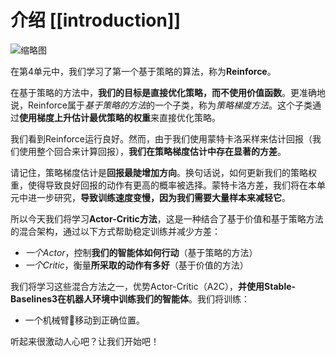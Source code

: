 # 介绍 [[introduction]]


<img src="https://huggingface.co/datasets/huggingface-deep-rl-course/course-images/resolve/main/en/unit8/thumbnail.png"  alt="缩略图"/>

在第4单元中，我们学习了第一个基于策略的算法，称为**Reinforce**。

在基于策略的方法中，**我们的目标是直接优化策略，而不使用价值函数**。更准确地说，Reinforce属于*基于策略的方法*的一个子类，称为*策略梯度方法*。这个子类通过**使用梯度上升估计最优策略的权重**来直接优化策略。

我们看到Reinforce运行良好。然而，由于我们使用蒙特卡洛采样来估计回报（我们使用整个回合来计算回报），**我们在策略梯度估计中存在显著的方差**。

请记住，策略梯度估计是**回报最陡增加方向**。换句话说，如何更新我们的策略权重，使得导致良好回报的动作有更高的概率被选择。蒙特卡洛方差，我们将在本单元中进一步研究，**导致训练速度变慢，因为我们需要大量样本来减轻它**。

所以今天我们将学习**Actor-Critic方法**，这是一种结合了基于价值和基于策略方法的混合架构，通过以下方式帮助稳定训练并减少方差：
- *一个Actor*，控制**我们的智能体如何行动**（基于策略的方法）
- *一个Critic*，衡量**所采取的动作有多好**（基于价值的方法）


我们将学习这些混合方法之一，优势Actor-Critic（A2C），**并使用Stable-Baselines3在机器人环境中训练我们的智能体**。我们将训练：
- 一个机械臂🦾移动到正确位置。

听起来很激动人心吧？让我们开始吧！
